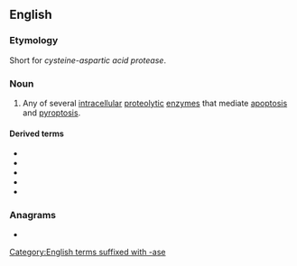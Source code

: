 ==English==

===Etymology===
Short for ''cysteine-aspartic acid protease''.

===Noun===
{{wikipedia}}
{{en-noun}}

# {{lb|en|enzyme}} Any of several [[intracellular]] [[proteolytic]] [[enzyme]]s that mediate [[apoptosis]] and [[pyroptosis]].

====Derived terms====
* {{l|en|anticaspase}}
* {{l|en|metacaspase}}
* {{l|en|multicaspase}}
* {{l|en|paracaspase}}
* {{l|en|polycaspase}}

===Anagrams===
* {{anagrams|en|a=aacepss|sea caps}}

[[Category:English terms suffixed with -ase]]